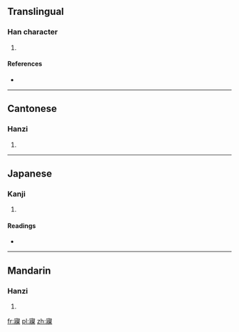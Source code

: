 ==Translingual==

===Han character===
{{Han char|rn=40|rad=宀|as=14|sn=17|four=3029<sub>4</sub>|canj=十女一木 (JVMD), X十女一木 (XJVMD)|ids=⿱[[宀]]⿰[[爿]][[臬]]}}

# {{defn|Han|sort=宀14}}

====References====
* {{Han ref|kx=0292.240|dkj=07351|dj=0579.120|hdz=20956.190|uh=5BF1|ud=23537|bh=ECD8|bd=60632}}

----

==Cantonese==

===Hanzi===
{{yue-hanzi|jyut=|y=ngai6}}

# {{defn|lang=yue|sort=宀14}}

----

==Japanese==

===Kanji===
{{ja-kanji|grade=|rs=宀14}}

# {{defn|lang=ja|sort=宀14}}

====Readings====
* {{ja-readings|on=[[げい]] (gei)|kun=[[ねごと]] (negoto), [[おどろく]] (odoroku)}}

----

==Mandarin==

===Hanzi===
{{cmn-hanzi|pin=[[yì]] ([[yi4]])|wg=i<sup>4</sup>}}

# {{defn|lang=cmn|sort=宀14}}

[[fr:寱]]
[[pl:寱]]
[[zh:寱]]